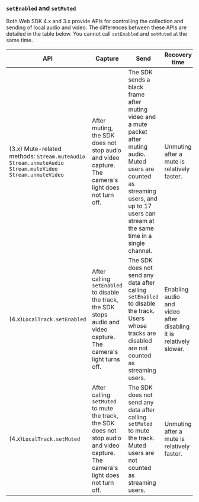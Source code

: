 <PlatformWrapper platform="web">

### `setEnabled` and `setMuted`

Both Web SDK 4.x and 3.x provide APIs for controlling the collection and sending of local audio and video. The differences between these APIs are detailed in the table below.
You cannot call `setEnabled` and `setMuted` at the same time.


| API | Capture | Send | Recovery time |
|-----|------------|------|---------------|
| (3.x) Mute-related methods: `Stream.muteAudio` `Stream.unmuteAudio` `Stream.muteVideo` `Stream.unmuteVideo` | After muting, the SDK does not stop audio and video capture. The camera's light does not turn off. | The SDK sends a black frame after muting video and a mute packet after muting audio. Muted users are counted as streaming users, and up to 17 users can stream at the same time in a single channel. | Unmuting after a mute is relatively faster. |
| (4.x)`LocalTrack.setEnabled` | After calling `setEnabled` to disable the track, the SDK stops audio and video capture. The camera's light turns off. | The SDK does not send any data after calling `setEnabled` to disable the track. Users whose tracks are disabled are not counted as streaming users. | Enabling audio and video after disabling it is relatively slower. |
| (4.x)`LocalTrack.setMuted` | After calling `setMuted` to mute the track, the SDK does not stop audio and video capture. The camera's light does not turn off. | The SDK does not send any data after calling `setMuted` to mute the track. Muted users are not counted as streaming users. | Unmuting after a mute is relatively faster. |

</PlatformWrapper>
